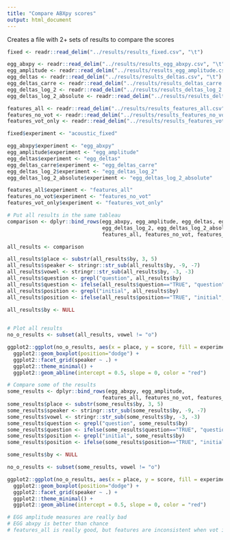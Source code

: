 ```yaml
---
title: "Compare ABXpy scores"
output: html_document
---
```


Creates a file with 2+ sets of results to compare the scores

```r
fixed <- readr::read_delim("../results/results_fixed.csv", "\t")

egg_abxpy <- readr::read_delim("../results/results_egg_abxpy.csv", "\t")
egg_amplitude <- readr::read_delim("../results/results_egg_amplitude.csv", "\t")
egg_deltas <- readr::read_delim("../results/results_deltas.csv", "\t")
egg_deltas_carre <- readr::read_delim("../results/results_deltas_carre.csv", "\t")
egg_deltas_log_2 <- readr::read_delim("../results/results_deltas_log_2.csv", "\t")
egg_deltas_log_2_absolute <- readr::read_delim("../results/results_deltas_log_2_absolute.csv", "\t")

features_all <- readr::read_delim("../results/results_features_all.csv", "\t")
features_no_vot <- readr::read_delim("../results/results_features_no_vot.csv", "\t")
features_vot_only <- readr::read_delim("../results/results_features_vot_only.csv", "\t")

fixed$experiment <- "acoustic_fixed"

egg_abxpy$experiment <- "egg_abxpy"
egg_amplitude$experiment <- "egg_amplitude"
egg_deltas$experiment <- "egg_deltas"
egg_deltas_carre$experiment <- "egg_deltas_carre"
egg_deltas_log_2$experiment <- "egg_deltas_log_2"
egg_deltas_log_2_absolute$experiment <- "egg_deltas_log_2_absolute"

features_all$experiment <- "features_all"
features_no_vot$experiment <- "features_no_vot"
features_vot_only$experiment <- "features_vot_only"

```

```r
# Put all results in the same tableau
comparison <- dplyr::bind_rows(egg_abxpy, egg_amplitude, egg_deltas, egg_deltas_carre,
                               egg_deltas_log_2, egg_deltas_log_2_absolute,
                               features_all, features_no_vot, features_vot_only, fixed)

```

```r

all_results <- comparison

all_results$place <- substr(all_results$by, 3, 5)
all_results$speaker <- stringr::str_sub(all_results$by, -9, -7)
all_results$vowel <- stringr::str_sub(all_results$by, -3, -3)
all_results$question <- grepl("question", all_results$by)
all_results$question <- ifelse(all_results$question=="TRUE", "question", "answer")
all_results$position <- grepl("initial", all_results$by)
all_results$position <- ifelse(all_results$position=="TRUE", "initial", "medial")

all_results$by <- NULL
  
```

```r
# Plot all results
no_o_results <- subset(all_results, vowel != "o")

ggplot2::ggplot(no_o_results, aes(x = place, y = score, fill = experiment)) + 
  ggplot2::geom_boxplot(position="dodge") +
  ggplot2::facet_grid(speaker ~ .) +
  ggplot2::theme_minimal() + 
  ggplot2::geom_abline(intercept = 0.5, slope = 0, color = "red")
```
```r
# Compare some of the results
some_results <- dplyr::bind_rows(egg_abxpy, egg_amplitude,
                               features_all, features_no_vot, features_vot_only, fixed)
some_results$place <- substr(some_results$by, 3, 5)
some_results$speaker <- stringr::str_sub(some_results$by, -9, -7)
some_results$vowel <- stringr::str_sub(some_results$by, -3, -3)
some_results$question <- grepl("question", some_results$by)
some_results$question <- ifelse(some_results$question=="TRUE", "question", "answer")
some_results$position <- grepl("initial", some_results$by)
some_results$position <- ifelse(some_results$position=="TRUE", "initial", "medial")

some_results$by <- NULL

no_o_results <- subset(some_results, vowel != "o")

ggplot2::ggplot(no_o_results, aes(x = place, y = score, fill = experiment)) + 
  ggplot2::geom_boxplot(position="dodge") +
  ggplot2::facet_grid(speaker ~ .) +
  ggplot2::theme_minimal() + 
  ggplot2::geom_abline(intercept = 0.5, slope = 0, color = "red")

# EGG amplitude measures are really bad
# EGG abxpy is better than chance
# features_all is really good, but features are inconsistent when vot is séparé
```

